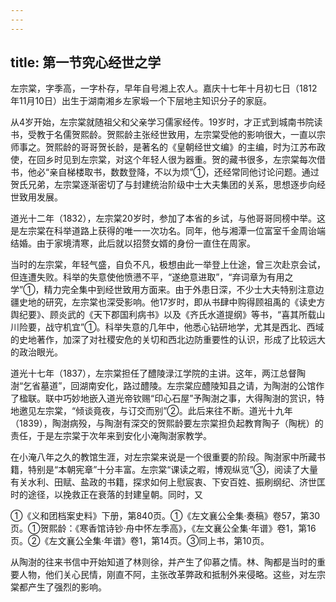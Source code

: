 ```yaml
---
---
---
```

title: 第一节究心经世之学
---



左宗棠，字季高，一字朴存，早年自号湘上农人。嘉庆十七年十月初七日（1812年11月10日）出生于湖南湘乡左家塅一个下层地主知识分子的家庭。

从4岁开始，左宗棠就随祖父和父亲学习儒家经传。19岁时，才正式到城南书院读书，受教于名儒贺熙龄。贺熙龄主张经世致用，左宗棠受他的影响很大，一直以宗师事之。贺熙龄的哥哥贺长龄，是著名的《皇朝经世文编》的主编，时为江苏布政使，在回乡时见到左宗棠，对这个年轻人很为器重。贺的藏书很多，左宗棠每次借书，他必“亲自梯楼取书，数数登降，不以为烦”①，还经常同他讨论问题。通过贺氏兄弟，左宗棠逐渐密切了与封建统治阶级中士大夫集团的关系，思想逐步向经世致用发展。

道光十二年（1832），左宗棠20岁时，参加了本省的乡试，与他哥哥同榜中举。这是左宗棠在科举道路上获得的唯一一次功名。同年，他与湘潭一位富室千金周诒端结婚。由于家境清寒，此后就以招赘女婿的身份一直住在周家。

当时的左宗棠，年轻气盛，自负不凡，极想由此一举登上仕途，曾三次赴京会试，但连遭失败。科举的失意使他愤懑不平，“遂绝意进取”，“弃词章为有用之学”①，精力完全集中到经世致用方面来。由于外患日深，不少士大夫特别注意边疆史地的研究，左宗棠也深受影响。他17岁时，即从书肆中购得顾祖禹的《读史方舆纪要》、顾炎武的《天下郡国利病书》以及《齐氏水道提纲》等书，“喜其所载山川险要，战守机宜”①。科举失意的几年中，他悉心钻研地学，尤其是西北、西域的史地著作，加深了对社稷安危的关切和西北边防重要性的认识，形成了比较远大的政治眼光。

道光十七年（1837），左宗棠担任了醴陵渌江学院的主讲。这年，两江总督陶澍“乞省墓道”，回湖南安化，路过醴陵。左宗棠应醴陵知县之请，为陶澍的公馆作了楹联。联中巧妙地嵌入道光帝钦赐“印心石屋”予陶澍之事，大得陶澍的赏识，特地邀见左宗棠，“倾谈竟夜，与订交而别”②。此后来往不断。道光十九年（1839），陶澍病殁，与陶澍有深交的贺熙龄要左宗棠担负起教育陶子（陶桄）的责任，于是左宗棠于次年来到安化小淹陶澍家教学。

在小淹八年之久的教馆生涯，对左宗棠来说是一个很重要的阶段。陶澍家中所藏书籍，特别是“本朝宪章”十分丰富。左宗棠“课读之暇，博观纵览”③，阅读了大量有关水利、田赋、盐政的书籍，探求如何上慰宸衷、下安百姓、振刷纲纪、济世匡时的途径，以挽救正在衰落的封建皇朝。同时，又

①《义和团档案史料》下册，第840页。①《左文襄公全集·奏稿》卷57，第30页。①贺熙龄：《寒香馆诗钞·舟中怀左季高》，《左文襄公全集·年谱》卷1，第16页。②《左文襄公全集·年谱》卷1，第14页。③同上书，第10页。

从陶澍的往来书信中开始知道了林则徐，并产生了仰慕之情。林、陶都是当时的重要人物，他们关心民情，刚直不阿，主张改革弊政和抵制外来侵略。这些，对左宗棠都产生了强烈的影响。